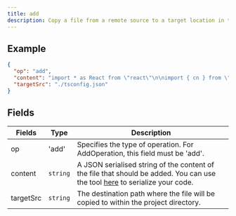 ```yaml
---
title: add
description: Copy a file from a remote source to a target location in the project directory.
---
```


## Example

```json
{
  "op": "add",
  "content": "import * as React from \"react\"\n\nimport { cn } from \"@/lib/utils\"\n\nconst Card = React.forwardRef<\n  HTMLDivElement,\n  React.HTMLAttributes<HTMLDivElement>\n>(({ className, ...props }, ref) => (\n  <div\n    ref={ref}\n    className={cn(\n      \"rounded-lg border bg-card text-card-foreground shadow-sm\",\n      className\n    )}\n    {...props}\n  />\n))\nCard.displayName = \"Card\"\n\nconst CardHeader = React.forwardRef<\n  HTMLDivElement,\n  React.HTMLAttributes<HTMLDivElement>\n>(({ className, ...props }, ref) => (\n  <div\n    ref={ref}\n    className={cn(\"flex flex-col space-y-1.5 p-6\", className)}\n    {...props}\n  />\n))\nCardHeader.displayName = \"CardHeader\"\n\nconst CardTitle = React.forwardRef<\n  HTMLParagraphElement,\n  React.HTMLAttributes<HTMLHeadingElement>\n>(({ className, ...props }, ref) => (\n  <h3\n    ref={ref}\n    className={cn(\n      \"text-2xl font-semibold leading-none tracking-tight\",\n      className\n    )}\n    {...props}\n  />\n))\nCardTitle.displayName = \"CardTitle\"\n\nconst CardDescription = React.forwardRef<\n  HTMLParagraphElement,\n  React.HTMLAttributes<HTMLParagraphElement>\n>(({ className, ...props }, ref) => (\n  <p\n    ref={ref}\n    className={cn(\"text-sm text-muted-foreground\", className)}\n    {...props}\n  />\n))\nCardDescription.displayName = \"CardDescription\"\n\nconst CardContent = React.forwardRef<\n  HTMLDivElement,\n  React.HTMLAttributes<HTMLDivElement>\n>(({ className, ...props }, ref) => (\n  <div ref={ref} className={cn(\"p-6 pt-0\", className)} {...props} />\n))\nCardContent.displayName = \"CardContent\"\n\nconst CardFooter = React.forwardRef<\n  HTMLDivElement,\n  React.HTMLAttributes<HTMLDivElement>\n>(({ className, ...props }, ref) => (\n  <div\n    ref={ref}\n    className={cn(\"flex items-center p-6 pt-0\", className)}\n    {...props}\n  />\n))\nCardFooter.displayName = \"CardFooter\"\n\nexport { Card, CardHeader, CardFooter, CardTitle, CardDescription, CardContent }\n",
  "targetSrc": "./tsconfig.json"
}
```

## Fields

| Fields    | Type     | Description                                                                                                                                                      |
| --------- | -------- | ---------------------------------------------------------------------------------------------------------------------------------------------------------------- |
| op        | 'add'    | Specifies the type of operation. For AddOperation, this field must be 'add'.                                                                                     |
| content   | `string` | A JSON serialised string of the content of the file that should be added. You can use the tool <a href="/tools/code-serialiser">here</a> to serialize your code. |
| targetSrc | `string` | The destination path where the file will be copied to within the project directory.                                                                              |
